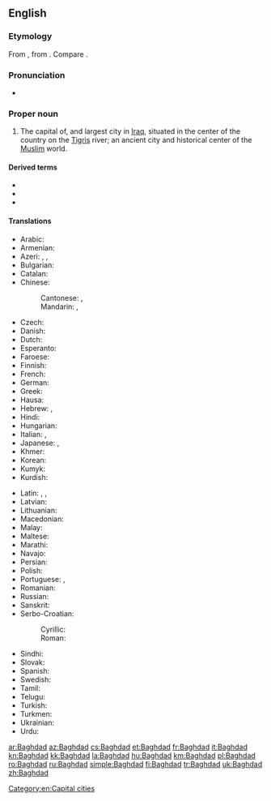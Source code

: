 ==English==
{{wikipedia}}

===Etymology===
From {{etyl|pal|en}} {{m|pal||tr=bag-dād, bag-dāt||given by god}}, from {{etyl|peo|en}} {{m|peo|𐏎𐎭𐎠𐎫|tr=bagadāta}}. Compare {{cog|ae|𐬀𐬙𐬁𐬛𐬋𐬕𐬀𐬠|tr=baġō-dāta}}.

===Pronunciation===
* {{IPA|/bæɡˈdæd/|lang=en}}

===Proper noun===
{{en-proper noun}}

# The capital of, and largest city in [[Iraq]], situated in the center of the country on the [[Tigris]] river; an ancient city and historical center of the [[Muslim]] world.

====Derived terms====
* {{l|en|Baghdad by the Bay}}
* {{l|en|Baghdadi}}
* {{l|en|Baghdadian}}

====Translations====
{{trans-top|city}}
* Arabic: {{t+|ar|بَغْدَاد|m}}
* Armenian: {{t|hy|Բաղդադ}}
* Azeri: {{t+|az|Bağdad}}, {{t|az|Бағдад}}, {{t+|az|بغداد|sc=fa-Arab}}
* Bulgarian: {{t|bg|Багда́д|m}}
* Catalan: {{t|ca|Bagdad}}
* Chinese:
*: Cantonese: {{t|yue|巴格達|sc=Hani}}, {{t|yue|巴格达|tr=baa1 gaak3 daat6|sc=Hani}}
*: Mandarin: {{t+|cmn|巴格達|sc=Hani}}, {{t+|cmn|巴格达|tr=Bāgédá|sc=Hani}}
* Czech: {{t+|cs|Bagdád|m}}
* Danish: {{t|da|Bagdad}}
* Dutch: {{t+|nl|Bagdad}}
* Esperanto: {{t|eo|Bagdado}}
* Faroese: {{t|fo|Bagdad}}
* Finnish: {{t+|fi|Bagdad}}
* French: {{t+|fr|Bagdad}}
* German: {{t+|de|Bagdad}}
* Greek: {{t+|el|Βαγδάτη}}
* Hausa: {{t|ha|Bagadaza|f|alt=Bàgàdāzà}}
* Hebrew: {{t|he|בגדאד|sc=Hebr}}, {{t|he|בגדד|sc=Hebr}}
* Hindi: {{t|hi|बग़दाद|tr=Baġdād}}
* Hungarian: {{t+|hu|Bagdad}}
* Italian: {{t|it|Bagdad|f}}, {{t+|it|Baghdad|f}}
* Japanese: {{t|ja|バグダード|tr=Bagudādo}}, {{t|ja|バグダッド|tr=Bagudaddo}}
* Khmer: {{t+|km|បាកដាដ|tr=baakdaad|sc=Khmr}}
* Korean: {{t|ko|바그다드|tr=Bageudadeu|sc=Hang}}
* Kumyk: {{t|kum|Багъдад|tr=Bağdad}}
* Kurdish: {{t+|ku|Bexda|f}}
{{trans-mid}}
* Latin: {{t+|la|Bagdatum}}, {{t|la|Bagdadum}}, {{t|la|Bagdetia}}
* Latvian: {{t+|lv|Bagdāde}}
* Lithuanian: {{t|lt|Bagdadas}}
* Macedonian: {{t|mk|Багда́д|m}}
* Malay: {{t|ms|Baghdad}}
* Maltese: {{t|mt|Bagdad}}
* Marathi: {{t|mr|बगदाद|tr=Bagdād}}
* Navajo: {{t|nv|Báhdaʼ}}
* Persian: {{t+|fa|بغداد|tr=Bağdâd}}
* Polish: {{t+|pl|Bagdad|m}}
* Portuguese: {{t|pt|Bagdá}}, {{t+|pt|Bagdade}}
* Romanian: {{t+|ro|Bagdad}}
* Russian: {{t+|ru|Багда́д|m}}
* Sanskrit: {{t+|sa|भगदत्त|tr=bhagadatta|sc=Deva}}
* Serbo-Croatian:
*: Cyrillic: {{t|sh|Багдад|m}}
*: Roman: {{t+|sh|Bagdad|m}}
* Sindhi: {{t|sd|بغداد|m}}
* Slovak: {{t|sk|Bagdad|m}}
* Spanish: {{t+|es|Bagdad}}
* Swedish: {{t+|sv|Bagdad}}
* Tamil: {{t|ta|பாக்தாத்}}
* Telugu: {{t|te|బాగ్దాదు}}
* Turkish: {{t+|tr|Bağdat}}
* Turkmen: {{t|tk|Bagdat}}
* Ukrainian: {{t|uk|Багда́д|m}}
* Urdu: {{t|ur|بغداد|tr=Baġdād}}
{{trans-bottom}}

[[Category:en:Capital cities]]

[[ar:Baghdad]]
[[az:Baghdad]]
[[cs:Baghdad]]
[[et:Baghdad]]
[[fr:Baghdad]]
[[it:Baghdad]]
[[kn:Baghdad]]
[[kk:Baghdad]]
[[la:Baghdad]]
[[hu:Baghdad]]
[[km:Baghdad]]
[[pl:Baghdad]]
[[ro:Baghdad]]
[[ru:Baghdad]]
[[simple:Baghdad]]
[[fi:Baghdad]]
[[tr:Baghdad]]
[[uk:Baghdad]]
[[zh:Baghdad]]